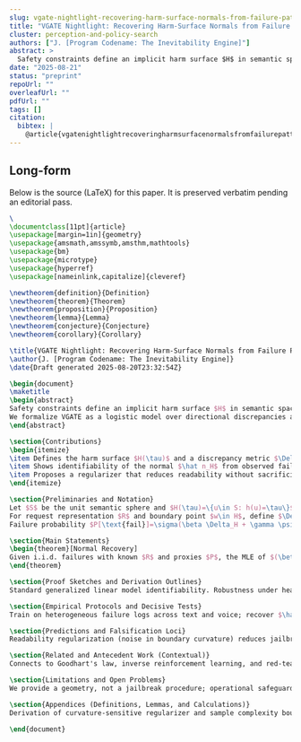 ```yaml
---
slug: vgate-nightlight-recovering-harm-surface-normals-from-failure-patterns
title: "VGATE Nightlight: Recovering Harm-Surface Normals from Failure Patterns"
cluster: perception-and-policy-search
authors: ["J. [Program Codename: The Inevitability Engine]"]
abstract: >
  Safety constraints define an implicit harm surface $H$ in semantic space. We show that observed failures provide sufficient statistics to estimate the surface normal up to scale, creating an attack surface via \emph{readability}. We formalize VGATE as a logistic model over directional discrepancies and propose multi-modal validation.
date: "2025-08-21"
status: "preprint"
repoUrl: ""
overleafUrl: ""
pdfUrl: ""
tags: []
citation:
  bibtex: |
    @article{vgatenightlightrecoveringharmsurfacenormalsfromfailurepatterns2025}
---
```


## Long-form

Below is the source (LaTeX) for this paper. It is preserved verbatim pending an editorial pass.

```tex
\
\documentclass[11pt]{article}
\usepackage[margin=1in]{geometry}
\usepackage{amsmath,amssymb,amsthm,mathtools}
\usepackage{bm}
\usepackage{microtype}
\usepackage{hyperref}
\usepackage[nameinlink,capitalize]{cleveref}

\newtheorem{definition}{Definition}
\newtheorem{theorem}{Theorem}
\newtheorem{proposition}{Proposition}
\newtheorem{lemma}{Lemma}
\newtheorem{conjecture}{Conjecture}
\newtheorem{corollary}{Corollary}

\title{VGATE Nightlight: Recovering Harm-Surface Normals from Failure Patterns}
\author{J. [Program Codename: The Inevitability Engine]}
\date{Draft generated 2025-08-20T23:32:54Z}

\begin{document}
\maketitle
\begin{abstract}
Safety constraints define an implicit harm surface $H$ in semantic space. We show that observed failures provide sufficient statistics to estimate the surface normal up to scale, creating an attack surface via \emph{readability}.
We formalize VGATE as a logistic model over directional discrepancies and propose multi-modal validation.
\end{abstract}

\section{Contributions}
\begin{itemize}
\item Defines the harm surface $H(\tau)$ and a discrepancy metric $\Delta_H$.
\item Shows identifiability of the normal $\hat n_H$ from observed failure tuples under mild assumptions.
\item Proposes a regularizer that reduces readability without sacrificing alignment.
\end{itemize}

\section{Preliminaries and Notation}
Let $S$ be the unit semantic sphere and $H(\tau)=\{u\in S: h(u)=\tau\}$.
For request representation $R$ and boundary point $w\in H$, define $\Delta_H(R;w)=\langle R,\hat n_H(w)\rangle$.
Failure probability $P[\text{fail}]=\sigma(\beta \Delta_H + \gamma \psi(P)-\theta)$.

\section{Main Statements}
\begin{theorem}[Normal Recovery]
Given i.i.d. failures with known $R$ and proxies $P$, the MLE of $(\beta,\gamma,\theta)$ yields $\hat n_H$ up to positive scale.
\end{theorem}

\section{Proof Sketches and Derivation Outlines}
Standard generalized linear model identifiability. Robustness under heavy tails via median-of-means.

\section{Empirical Protocols and Decisive Tests}
Train on heterogeneous failure logs across text and voice; recover $\hat n_H$ and test cross-modal consistency.

\section{Predictions and Falsification Loci}
Readability regularization (noise in boundary curvature) reduces jailbreak success while preserving utility.

\section{Related and Antecedent Work (Contextual)}
Connects to Goodhart's law, inverse reinforcement learning, and red-team interpretability.

\section{Limitations and Open Problems}
We provide a geometry, not a jailbreak procedure; operational safeguards remain essential.

\section{Appendices (Definitions, Lemmas, and Calculations)}
Derivation of curvature-sensitive regularizer and sample complexity bounds.

\end{document}

```
